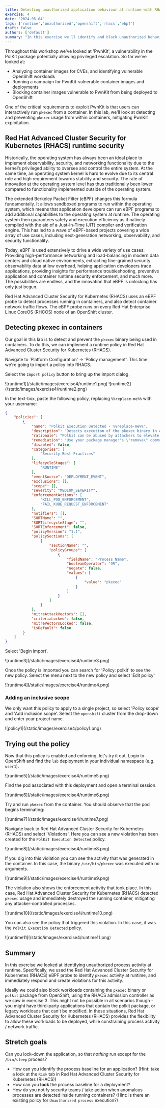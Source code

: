```yaml
---
title: Detecting unauthorized application behaviour at runtime with RHACS
exercise: 4
date: '2024-06-04'
tags: ['runtime','unauthorized','openshift','rhacs','ebpf']
draft: false
authors: ['default']
summary: "In this exercise we'll identify and block unauthorized behaviours in container applications at runtime."
---
```

Throughout this workshop we've looked at 'PwnKit', a vulnerability in the PolKit package potentially allowing privileged escalation. So far we've looked at:

- Analyzing container images for CVEs, and identifying vulnerable OpenShift workloads
- Running a campaign for PwnKit-vulnerable container images and deployments
- Blocking container images vulnerable to PwnKit from being deployed to OpenShift

One of the critical requirements to exploit PwnKit is that users can interactively run `pkexec` from a container. In this lab, we'll look at detecting and preventing `pkexec` usage from within containers, mitigating PwnKit exploitation.

## Red Hat Advanced Cluster Security for Kubernetes (RHACS) runtime security

Historically, the operating system has always been an ideal place to implement observability, security, and networking functionality due to the kernel’s privileged ability to oversee and control the entire system. At the same time, an operating system kernel is hard to evolve due to its central role and high requirement towards stability and security. The rate of innovation at the operating system level has thus traditionally been lower compared to functionality implemented outside of the operating system.

The extended Berkeley Packet Filter (eBPF) changes this formula fundamentally. It allows sandboxed programs to run within the operating system, which means that application developers can run eBPF programs to add additional capabilities to the operating system at runtime. The operating system then guarantees safety and execution efficiency as if natively compiled with the aid of a Just-In-Time (JIT) compiler and verification engine. This has led to a wave of eBPF-based projects covering a wide array of use cases, including next-generation networking, observability, and security functionality.

Today, eBPF is used extensively to drive a wide variety of use cases: Providing high-performance networking and load-balancing in modern data centers and cloud native environments, extracting fine-grained security observability data at low overhead, helping application developers trace applications, providing insights for performance troubleshooting, preventive application and container runtime security enforcement, and much more. The possibilities are endless, and the innovation that eBPF is unlocking has only just begun.

Red Hat Advanced Cluster Security for Kubernetes (RHACS) uses an eBPF probe to detect processes running in containers, and also detect container network traffic flows. The eBPF probe runs on every Red Hat Enterprise Linux CoreOS (RHCOS) node of an OpenShift cluster.

## Detecting pkexec in containers
Our goal in this lab is to detect and prevent the `pkexec` binary being used in containers. To do this, we can implement a runtime policy in Red Hat Advanced Cluster Security for Kubernetes (RHACS).

Navigate to 'Platform Configuration' -> 'Policy management'. This time we're going to import a policy into RHACS.

Select the `Import policy` button to bring up the import dialog. 

<Zoom>
![runtime1](/static/images/exercise4/runtime1.png)
</Zoom>

<Zoom>
![runtime2](/static/images/exercise4/runtime2.png)
</Zoom>

In the text-box, paste the following policy, replacing `%%replace-me%%` with your username:
```json
{
    "policies": [
        {
            "name": "Polkit Execution Detected - %%replace-me%%",
            "description": "Detects execution of the pkexec binary in a container",
            "rationale": "Polkit can be abused by attackers to elevate privileges within a container.",
            "remediation": "Use your package manager's \"remove\" command to remove polkit packages from the image build for production containers.",
            "disabled": false,
            "categories": [
                "Security Best Practices"
            ],
            "lifecycleStages": [
                "RUNTIME"
            ],
            "eventSource": "DEPLOYMENT_EVENT",
            "exclusions": [],
            "scope": [],
            "severity": "MEDIUM_SEVERITY",
            "enforcementActions": [
                "KILL_POD_ENFORCEMENT",
                "FAIL_KUBE_REQUEST_ENFORCEMENT"
            ],
            "notifiers": [],
            "SORTName": "",
            "SORTLifecycleStage": "",
            "SORTEnforcement": false,
            "policyVersion": "1.1",
            "policySections": [
                {
                    "sectionName": "",
                    "policyGroups": [
                        {
                            "fieldName": "Process Name",
                            "booleanOperator": "OR",
                            "negate": false,
                            "values": [
                                {
                                    "value": "pkexec"
                                }
                            ]
                        }
                    ]
                }
            ],
            "mitreAttackVectors": [],
            "criteriaLocked": false,
            "mitreVectorsLocked": false,
            "isDefault": false
        }
    ]
}
```
Select 'Begin import'.

<Zoom>
![runtime3](/static/images/exercise4/runtime3.png)
</Zoom>

Once the policy is imported you can search for 'Policy: polkit' to see the new policy. Select the menu next to the new policy and select 'Edit policy'

<Zoom>
![runtime4](/static/images/exercise4/runtime4.png)
</Zoom>

### Adding an inclusive scope
We only want this policy to apply to a single project, so select 'Policy scope' and 'Add inclusion scope'. Select the `openshift` cluster from the drop-down and enter your project name.

<Zoom>
![policy1](/static/images/exercise4/policy1.png)
</Zoom>

## Trying out the policy

Now that this policy is enabled and enforcing, let's try it out. Login to OpenShift and find the `lab` deployment in your individual namespace (e.g. `user1`).

<Zoom>
![runtime5](/static/images/exercise4/runtime5.png)
</Zoom>

Find the pod associated with this deployment and open a terminal session.

<Zoom>
![runtime6](/static/images/exercise4/runtime6.png)
</Zoom>

Try and run `pkexec` from the container. You should observe that the pod begins terminating:

<Zoom>
![runtime7](/static/images/exercise4/runtime7.png)
</Zoom>

Navigate back to Red Hat Advanced Cluster Security for Kubernetes (RHACS) and select 'Violations'. Here you can see a new violation has been created for the `PolKit Execution Detected` policy.

<Zoom>
![runtime8](/static/images/exercise4/runtime8.png)
</Zoom>

If you dig into this violation you can see the activity that was generated in the container. In this case, the binary `/usr/bin/pkexec` was executed with no arguments.

<Zoom>
![runtime9](/static/images/exercise4/runtime9.png)
</Zoom>

The violation also shows the enforcement activity that took place. In this case, Red Hat Advanced Cluster Security for Kubernetes (RHACS) detected `pkexec` usage and immediately destroyed the running container, mitigating any attacker-controlled processes.

<Zoom>
![runtime10](/static/images/exercise4/runtime10.png)
</Zoom>

You can also see the policy that triggered this violation. In this case, it was the `PolKit Execution Detected` policy.

<Zoom>
![runtime11](/static/images/exercise4/runtime11.png)
</Zoom>

## Summary
In this exercise we looked at identifying unauthorized process activity at runtime. Specifically, we used the Red Hat Advanced Cluster Security for Kubernetes (RHACS) eBPF probe to identify `pkexec` activity at runtime, and immediately respond and create violations for this activity.

Ideally we could also block workloads containing the `pkexec` binary or `polkit` package from OpenShift, using the RHACS admission controller as we saw in exercise 3. This might not be possible in all scenarios though - you might have third-party applications that contain the polkit package, or legacy workloads that can't be modified. In these situations, Red Hat Advanced Cluster Security for Kubernetes (RHACS) provides the flexibility to allow these workloads to be deployed, while constraining process activity / network traffic.

## Stretch goals
Can you lock-down the application, so that *nothing* run except for the `/bin/sleep` process?
- How can you identify the process baseline for an application? (Hint: take a look at the `Risk` tab in Red Hat Advanced Cluster Security for Kubernetes (RHACS))
- How can you **lock** the process baseline for a deployment?
- How do you notify security teams / take action when anomalous processes are detected inside running containers? (Hint: is there an existing policy for `Unauthorized process` execution?)